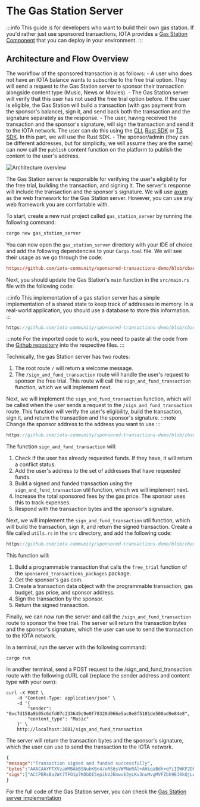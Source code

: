 # The Gas Station Server

:::info
This guide is for developers who want to build their own gas station. If you'd rather just use sponsored transactions, IOTA provides a [Gas Station Component](../../../operator/gas-station/gas-station.mdx) that you can deploy in your environment.
:::

## Architecture and Flow Overview

The workflow of the sponsored transaction is as follows:
    - A user who does not have an IOTA balance wants to subscribe to the free trial option. They will send a request to the Gas Station server to sponsor their transaction alongside content type (Music, News or Movies).
    - The Gas Station server will verify that this user has not used the free trial option before. If the user is eligible, the Gas Station will build a transaction (with gas payment from the sponsor's balance), sign it, and send back both the transaction and the signature separately as the response.
    - The user, having received the transaction and the sponsor's signature, will sign the transaction and send it to the IOTA network. The user can do this using the [CLI](../../../references/cli.mdx), [Rust SDK](../../../references/rust-sdk.mdx) or [TS SDK](../../../ts-sdk/typescript/install.mdx). In this part, we will use the Rust SDK.
    - The sponsor/admin (they can be different addresses, but for simplicity, we will assume they are the same) can now call the `publish` content function on the platform to publish the content to the user's address.

![Architecture overview](../../../../site/static/img/developer/tutorials/sponsored-txs/sponsored-tx-arch.png)



The Gas Station server is responsible for verifying the user's eligibility for the free trial, building the transaction, and signing it. The server's response will include the transaction and the sponsor's signature.
We will use [axum](https://docs.rs/axum/latest/axum/) as the web framework for the Gas Station server. However, you can use any web framework you are comfortable with.

To start, create a new rust project called `gas_station_server` by running the following command:

```bash
cargo new gas_station_server
```
You can now open the `gas_station_server` directory with your IDE of choice and add the following dependencies to your `Cargo.toml` file. We will see their usage as we go through the code:

```toml reference
https://github.com/iota-community/sponsored-transactions-demo/blob/cbad19470d6dcdc3dbd3222946381719628fa015/backend/Cargo.toml#L7-L23
```

Next, you should update the Gas Station's `main` function in the `src/main.rs` file with the following code:

:::info
This implementation of a gas station server has a simple implementation of a shared state to keep track of addresses in memory. In a real-world application, you should use a database to store this information.
:::

```rust reference
https://github.com/iota-community/sponsored-transactions-demo/blob/cbad19470d6dcdc3dbd3222946381719628fa015/backend/src/main.rs#L124-L150
```
:::note
For the imported code to work, you need to paste all the code from the [Github repository](https://github.com/iota-community/sponsored-transactions-demo) into the respective files.
:::


Technically, the gas Station server has two routes:
1. The root route `/` will return a welcome message.
2. The `/sign_and_fund_transaction` route will handle the user's request to sponsor the free trial. This route will call the `sign_and_fund_transaction` function, which we will implement next.


Next, we will implement the `sign_and_fund_transaction` function, which will be called when the user sends a request to the `/sign_and_fund_transaction` route. This function will verify the user's eligibility, build the transaction, sign it, and return the transaction and the sponsor's signature.
:::note
Change the sponsor address to the address you want to use
:::
```rust reference
https://github.com/iota-community/sponsored-transactions-demo/blob/cbad19470d6dcdc3dbd3222946381719628fa015/backend/src/main.rs#L63-L122
```

The function `sign_and_fund_transaction` will:
1. Check if the user has already requested funds. If they have, it will return a conflict status.
2. Add the user's address to the set of addresses that have requested funds.
3. Build a signed and funded transaction using the `sign_and_fund_transaction` util function, which we will implement next.
4. Increase the total sponsored fees by the gas price. The sponsor uses this to track expenses.
5. Respond with the transaction bytes and the sponsor's signature.

Next, we will implement the `sign_and_fund_transaction` util function, which will build the transaction, sign it, and return the signed transaction.
Create a file called `utils.rs` in the `src` directory, and add the following code:

```rust reference
https://github.com/iota-community/sponsored-transactions-demo/blob/cbad19470d6dcdc3dbd3222946381719628fa015/backend/src/utils.rs#L119-L208
```

This function will:
1. Build a programmable transaction that calls the `free_trial` function of the `sponsored_transactions_packages` package.
2. Get the sponsor's gas coin.
3. Create a transaction data object with the programmable transaction, gas budget, gas price, and sponsor address.
4. Sign the transaction by the sponsor.
5. Return the signed transaction.


Finally, we can now run the server and call the `/sign_and_fund_transaction` route to sponsor the free trial. The server will return the transaction bytes and the sponsor's signature, which the user can use to send the transaction to the IOTA network.

In a terminal, run the server with the following command:

```shell
cargo run
```

In another terminal, send a POST request to the /sign_and_fund_transaction route with the following cURL call (replace the sender address and content type with your own):
```shell
curl -X POST \
    -H "Content-Type: application/json" \
    -d '{
        "sender": "0xc7d158a9b05c6dfd07c233649c9e0f78320d066e5ac0e8f5101de500ad9e84e8",
        "content_type": "Music"
    }' \
    http://localhost:3001/sign_and_fund_transaction
```

The server will return the transaction bytes and the sponsor's signature, which the user can use to send the transaction to the IOTA network.

```json
{
"message":"Transaction signed and funded successfully",
"bytes":"AAACAAYFTXVzaWMBAbBSNubKBn4/oRS6sVWPNeRAl+AHiqaBdh+qYiIIWKF2DhQAAAAAAAABAQAgaekcgzM1C99rvSmRJmrTOZJ1fbevSCka21jnpbDhqh9zcG9uc29yZWRfdHJhbnNhY3Rpb25zX3BhY2thZ2VzCmZyZWVfdHJpYWwAAgEAAAEBAMfRWKmwXG39B8IzZJyeD3gyDQZuWsDo9RAd5QCtnoToATnqmj+YicH8PXnWPZeuKTp0hZ0M4Lh2wJAhFHHjcGe7ERQAAAAAAAAgAakPl91BjzezX1DLa+BnLWkJ5k0vnTX6/Qg/iJw11gW/KTztJZMRjNIx8QfzQbsa2ds5zQSXv/KdNVcwz04rwugDAAAAAAAAQEtMAAAAAAAA",
"sigs":["ACCPERsBa2Wt7TFO1p7KDbDI5epikVJEmwvE3yLKv3nuMvgMVFZbh9EJ0kQjLAlHGfUaYMEvrZuNMSuR7zOqrA/p1vxEC3McO9IvqEI8BXaHBgCUFx3DXTO+QWmQKwj2uA=="]
}
```


For the full code of the Gas Station server, you can check the [Gas Station server implementation](https://github.com/iota-community/sponsored-transactions-demo/blob/cbad19470d6dcdc3dbd3222946381719628fa015/backend/src/main.rs)




